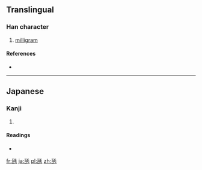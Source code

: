 ==Translingual==

===Han character===
{{Han char|rn=98|rad=瓦|as=04|sn=9|four=|canj=一弓竹手山 (MNHQU)}}

# [[milligram]]

====References====
* {{Han ref|kx=0748.201|dkj=21466|dj=1157.090|hdz=21422.121|uh=74F1|ud=29937}}

----

==Japanese==

===Kanji===
{{ja-kanji|grade=|rs=瓦04}}

# {{defn|Japanese|sort=瓦04}}

====Readings====
* {{ja-readings|on=|kun=[[みりぐらむ]] (miriguramu)|nanori=}}

[[fr:瓱]]
[[ja:瓱]]
[[pl:瓱]]
[[zh:瓱]]